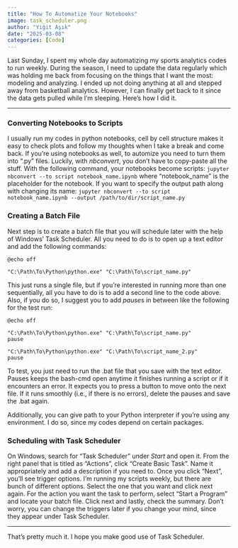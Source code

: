```yaml
---
title: "How To Automatize Your Notebooks"
image: task_scheduler.png
author: "Yiğit Aşık"
date: "2025-03-08"
categories: [Code]
---
```


Last Sunday, I spent my whole day automatizing my sports analytics codes to run weekly. During the season, I need to update the data regularly which was holding me back from focusing on the things that I want the most: modeling and analyzing. I ended up not doing anything at all and stepped away from basketball analytics. However, I can finally get back to it since the data gets pulled while I'm sleeping. Here's how I did it.

---

### Converting Notebooks to Scripts

I usually run my codes in python notebooks, cell by cell structure makes it easy to check plots and follow my thoughts when I take a break and come back. If you're using notebooks as well, to automize you need to turn them into ".py" files. Luckily, with *nbconvert*, you don't have to copy-paste all the stuff. With the following command, your notebooks become scripts:
`jupyter nbconvert --to script notebook_name.ipynb`
where "notebook_name" is the placeholder for the notebook. If you want to specify the output path along with changing its name:
`jupyter nbconvert --to script notebook_name.ipynb --output /path/to/dir/script_name.py`

### Creating a Batch File

Next step is to create a batch file that you will schedule later with the help of Windows' Task Scheduler. All you need to do is to open up a text editor and add the following commands:

```
@echo off

"C:\Path\To\Python\python.exe" "C:\Path\To\script_name.py"

```

This just runs a single file, but if you're interested in running more than one sequentially, all you have to do is to add a second line to the code above. Also, if you do so, I suggest you to add *pause*s in between like the following for the test run:

```
@echo off

"C:\Path\To\Python\python.exe" "C:\Path\To\script_name.py"
pause

"C:\Path\To\Python\python.exe" "C:\Path\To\script_name_2.py"
pause
```

To test, you just need to run the .bat file that you save with the text editor. Pauses keeps the bash-cmd open anytime it finishes running a script or if it encounters an error. It expects you to press a button to move onto the next file. If it runs smoothly (i.e., if there is no errors), delete the pauses and save the .bat again.

Additionally, you can give path to your Python interpreter if you're using any environment. I do so, since my codes depend on certain packages.

### Scheduling with Task Scheduler

On Windows, search for "Task Scheduler" under *Start* and open it. From the right panel that is titled as "Actions", click "Create Basic Task". Name it appropriately and add a description if you need to. Once you click "Next", you'll see trigger options. I'm running my scripts weekly, but there are bunch of different options. Select the one that you want and click next again. For the action you want the task to perform, select "Start a Program" and locate your batch file. Click next and lastly, check the summary. Don't worry, you can change the triggers later if you change your mind, since they appear under Task Scheduler.

---

That's pretty much it. I hope you make good use of Task Scheduler.